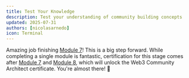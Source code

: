 ```yaml
---
title: Test Your Knowledge
description: Test your understanding of community building concepts
updated: 2025-07-31
authors: [nicolasarnedo]
icon: Terminal
---
```


<Quiz quizId="701" />
<Quiz quizId="702" />
<Quiz quizId="703" />
<Quiz quizId="704" />
<Quiz quizId="705" />

Amazing job finishing [Module 7](/codebase-entrepreneur-academy/web3-community-architect/07-community-building/01-introduction)! This is a big step forward. While completing a single module is fantastic, certification for this stage comes after [Module 7](/codebase-entrepreneur-academy/web3-community-architect/07-community-building/01-introduction) and [Module 8](/codebase-entrepreneur-academy/web3-community-architect/08-mastering-tokenomics/01-introduction), which will unlock the Web3 Community Architect certificate. You're almost there! 🌟